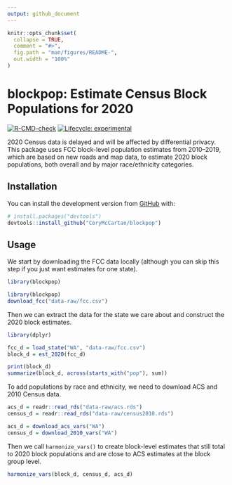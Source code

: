 ```yaml
---
output: github_document
---
```


<!-- README.md is generated from README.Rmd. Please edit that file -->

```r
knitr::opts_chunk$set(
  collapse = TRUE,
  comment = "#>",
  fig.path = "man/figures/README-",
  out.width = "100%"
)
```

# **blockpop**: Estimate Census Block Populations for 2020

<!-- badges: start -->
[![R-CMD-check](https://github.com/CoryMcCartan/blockpop/workflows/R-CMD-check/badge.svg)](https://github.com/CoryMcCartan/blockpop/actions)
[![Lifecycle: experimental](https://img.shields.io/badge/lifecycle-experimental-orange.svg)](https://lifecycle.r-lib.org/articles/stages.html#experimental)
<!-- badges: end -->

2020 Census data is delayed and will be affected by differential privacy.
This package uses FCC block-level population estimates from 2010--2019, which
are based on new roads and map data, to estimate 2020 block populations, both
overall and by major race/ethnicity categories. 

## Installation

You can install the development version from [GitHub](https://github.com/) with:

``` r
# install.packages("devtools")
devtools::install_github("CoryMcCartan/blockpop")
```

## Usage

We start by downloading the FCC data locally (although you can skip this
step if you just want estimates for one state).

```r
library(blockpop)
```

```r
library(blockpop)
download_fcc("data-raw/fcc.csv")
```

Then we can extract the data for the state we care about and construct the 2020 
block estimates.

```r
library(dplyr)

fcc_d = load_state("WA", "data-raw/fcc.csv")
block_d = est_2020(fcc_d)

print(block_d)
summarize(block_d, across(starts_with("pop"), sum))
```

To add populations by race and ethnicity, we need to download ACS and 2010
Census data. 

```r
acs_d = readr::read_rds("data-raw/acs.rds")
census_d = readr::read_rds("data-raw/census2010.rds")
```
```r
acs_d = download_acs_vars("WA")
census_d = download_2010_vars("WA")
```

Then we call `harmonize_vars()` to create block-level estimates
that still total to 2020 block populations and are close to ACS estimates at
the block group level.

```r
harmonize_vars(block_d, census_d, acs_d)
```

